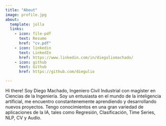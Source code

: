 ```yaml
---
title: "About"
image: profile.jpg
about:
  template: jolla
  links:
    - icon: file-pdf
      text: Resume
      href: "cv.pdf"
    - icon: linkedin
      text: LinkedIn
      href: https://www.linkedin.com/in/dieguliomachado/
    - icon: github
      text: Github
      href: https://github.com/diegulio

---
```


Hi there! Soy Diego Machado, Ingeniero Civil Industrial con magíster en Ciencias de la Ingeniería. Soy un entusiasta en el mundo de la inteligencia artificial, me encuentro constantenemente aprendiendo y desarrollando nuevos proyectos. Tengo conocimientos en una gran variedad de aplicaciones de la IA, tales como Regresión, Clasificación, Time Series, NLP, CV y Audio.

